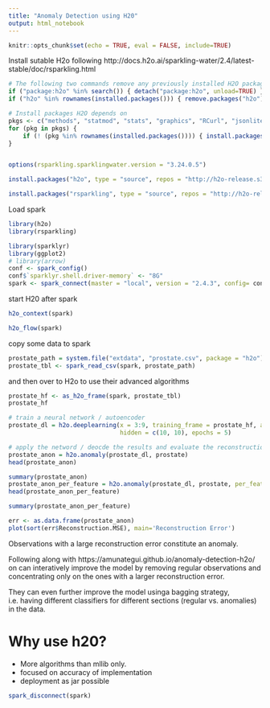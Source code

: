 ```yaml
---
title: "Anomaly Detection using H20"
output: html_notebook
---
```


```r
knitr::opts_chunk$set(echo = TRUE, eval = FALSE, include=TRUE)
```

Install sutable H2o following http://docs.h2o.ai/sparkling-water/2.4/latest-stable/doc/rsparkling.html

```r
# The following two commands remove any previously installed H2O packages for R.
if ("package:h2o" %in% search()) { detach("package:h2o", unload=TRUE) }
if ("h2o" %in% rownames(installed.packages())) { remove.packages("h2o") }

# Install packages H2O depends on
pkgs <- c("methods", "statmod", "stats", "graphics", "RCurl", "jsonlite", "tools", "utils")
for (pkg in pkgs) {
    if (! (pkg %in% rownames(installed.packages()))) { install.packages(pkg) }
}


options(rsparkling.sparklingwater.version = "3.24.0.5")

install.packages("h2o", type = "source", repos = "http://h2o-release.s3.amazonaws.com/h2o/rel-yates/5/R")

install.packages("rsparkling", type = "source", repos = "http://h2o-release.s3.amazonaws.com/sparkling-water/rel-2.4/13/R")
```



Load spark

```r
library(h2o)
library(rsparkling)

library(sparklyr)
library(ggplot2)
# library(arrow)
conf <- spark_config()
conf$`sparklyr.shell.driver-memory` <- "8G"
spark <- spark_connect(master = "local", version = "2.4.3", config= conf)
```


start H20 after spark
```r
h2o_context(spark)

h2o_flow(spark)
```


copy some data to spark
```r
prostate_path = system.file("extdata", "prostate.csv", package = "h2o")
prostate_tbl <- spark_read_csv(spark, prostate_path)
```

and then over to H2o to use their advanced algorithms

```r
prostate_hf <- as_h2o_frame(spark, prostate_tbl)
prostate_hf
```
```r
# train a neural network / autoencoder
prostate_dl = h2o.deeplearning(x = 3:9, training_frame = prostate_hf, autoencoder = TRUE,
                               hidden = c(10, 10), epochs = 5)

# apply the netword / deocde the results and evaluate the reconstruction error
prostate_anon = h2o.anomaly(prostate_dl, prostate)
head(prostate_anon)

summary(prostate_anon)
prostate_anon_per_feature = h2o.anomaly(prostate_dl, prostate, per_feature=TRUE)
head(prostate_anon_per_feature)

summary(prostate_anon_per_feature)

err <- as.data.frame(prostate_anon)
plot(sort(err$Reconstruction.MSE), main='Reconstruction Error')
```

Observations with a large reconstruction error constitute an anomaly.

Following along with https://amunategui.github.io/anomaly-detection-h2o/ on can interatively improve the model by removing regular observations and concentrating only on the ones with a larger reconstruction error.

They can even further improve the model usinga bagging strategy, i.e. having different classifiers for different sections (regular vs. anomalies) in the data.

# Why use h20?

- More algorithms than mllib only.
- focused on accuracy of implementation
- deployment as jar possible


```r
spark_disconnect(spark)
```
